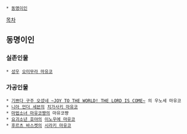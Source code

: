  * [[동명이인]]

[[목차]]

== 동명이인 ==
=== 실존인물 ===
 * [[성우]] [[오미무라 마유코]]
=== 가공인물 ===
 * [[기쁘다 구주 오셨네 ~JOY TO THE WORLD! THE LORD IS COME~]] 의 우노세 마유코
 * [[니아 언더 세븐]]의 [[치가사키 마유코]]
 * [[마법소녀 마유코쨩]]의 마유코쨩
 * [[요괴소년 호야]]의 [[이노우에 마유코]]
 * [[후르츠 바스켓]]의 [[시라키 마유코]]

